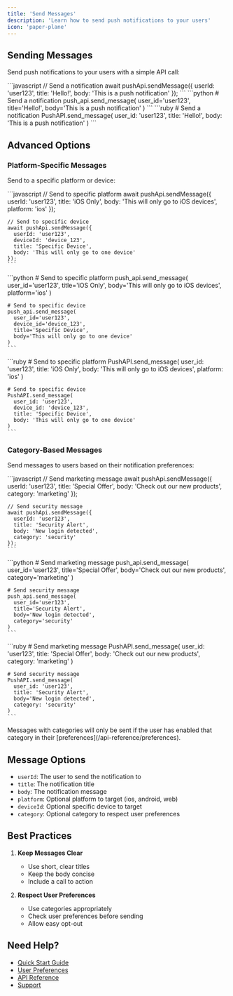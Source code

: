 ```yaml
---
title: 'Send Messages'
description: 'Learn how to send push notifications to your users'
icon: 'paper-plane'
---
```


## Sending Messages

Send push notifications to your users with a simple API call:

<Tabs>
  <Tab title="Node.js">
    ```javascript
    // Send a notification
    await pushApi.sendMessage({
      userId: 'user123',
      title: 'Hello!',
      body: 'This is a push notification'
    });
    ```
  </Tab>
  <Tab title="Python">
    ```python
    # Send a notification
    push_api.send_message(
      user_id='user123',
      title='Hello!',
      body='This is a push notification'
    )
    ```
  </Tab>
  <Tab title="Ruby">
    ```ruby
    # Send a notification
    PushAPI.send_message(
      user_id: 'user123',
      title: 'Hello!',
      body: 'This is a push notification'
    )
    ```
  </Tab>
</Tabs>

## Advanced Options

### Platform-Specific Messages

Send to a specific platform or device:

<Tabs>
  <Tab title="Node.js">
    ```javascript
    // Send to specific platform
    await pushApi.sendMessage({
      userId: 'user123',
      title: 'iOS Only',
      body: 'This will only go to iOS devices',
      platform: 'ios'
    });

    // Send to specific device
    await pushApi.sendMessage({
      userId: 'user123',
      deviceId: 'device_123',
      title: 'Specific Device',
      body: 'This will only go to one device'
    });
    ```
  </Tab>
  <Tab title="Python">
    ```python
    # Send to specific platform
    push_api.send_message(
      user_id='user123',
      title='iOS Only',
      body='This will only go to iOS devices',
      platform='ios'
    )

    # Send to specific device
    push_api.send_message(
      user_id='user123',
      device_id='device_123',
      title='Specific Device',
      body='This will only go to one device'
    )
    ```
  </Tab>
  <Tab title="Ruby">
    ```ruby
    # Send to specific platform
    PushAPI.send_message(
      user_id: 'user123',
      title: 'iOS Only',
      body: 'This will only go to iOS devices',
      platform: 'ios'
    )

    # Send to specific device
    PushAPI.send_message(
      user_id: 'user123',
      device_id: 'device_123',
      title: 'Specific Device',
      body: 'This will only go to one device'
    )
    ```
  </Tab>
</Tabs>

### Category-Based Messages

Send messages to users based on their notification preferences:

<Tabs>
  <Tab title="Node.js">
    ```javascript
    // Send marketing message
    await pushApi.sendMessage({
      userId: 'user123',
      title: 'Special Offer',
      body: 'Check out our new products',
      category: 'marketing'
    });

    // Send security message
    await pushApi.sendMessage({
      userId: 'user123',
      title: 'Security Alert',
      body: 'New login detected',
      category: 'security'
    });
    ```
  </Tab>
  <Tab title="Python">
    ```python
    # Send marketing message
    push_api.send_message(
      user_id='user123',
      title='Special Offer',
      body='Check out our new products',
      category='marketing'
    )

    # Send security message
    push_api.send_message(
      user_id='user123',
      title='Security Alert',
      body='New login detected',
      category='security'
    )
    ```
  </Tab>
  <Tab title="Ruby">
    ```ruby
    # Send marketing message
    PushAPI.send_message(
      user_id: 'user123',
      title: 'Special Offer',
      body: 'Check out our new products',
      category: 'marketing'
    )

    # Send security message
    PushAPI.send_message(
      user_id: 'user123',
      title: 'Security Alert',
      body='New login detected',
      category: 'security'
    )
    ```
  </Tab>
</Tabs>

<Note>
  Messages with categories will only be sent if the user has enabled that category in their [preferences](/api-reference/preferences).
</Note>

## Message Options

- `userId`: The user to send the notification to
- `title`: The notification title
- `body`: The notification message
- `platform`: Optional platform to target (ios, android, web)
- `deviceId`: Optional specific device to target
- `category`: Optional category to respect user preferences

## Best Practices

1. **Keep Messages Clear**
   - Use short, clear titles
   - Keep the body concise
   - Include a call to action

2. **Respect User Preferences**
   - Use categories appropriately
   - Check user preferences before sending
   - Allow easy opt-out

## Need Help?

- [Quick Start Guide](/api-reference/quickstart)
- [User Preferences](/api-reference/preferences)
- [API Reference](/api-reference)
- [Support](mailto:support@push.com) 